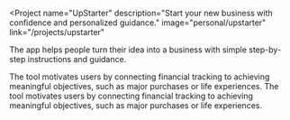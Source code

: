 
<Project
  name="UpStarter"
  description="Start your new business with confidence and personalized guidance."
  image="personal/upstarter"
  link="/projects/upstarter"
>
  The app helps people turn their idea into a business with simple step-by-step instructions and guidance.

  <Pills>
    <FlutterLogo />
    <DartLogo />
    <RemixLogo />
    <StrapiLogo />
    <PostgresLogo />
    <TypescriptLogo />
  </Pills>
</Project>
<Project
  name="Financial goals tracker"
  description="Achieve your goals thanks to purposeful saving."
  image="personal/financial-goals"
  link="/projects/financial-goals"
>
  The tool motivates users by connecting financial tracking to achieving meaningful objectives, such as major purchases
  or life experiences.

  <Pills>
    <RemixLogo />
    <PrismaLogo />
    <PostgresLogo />
    <TypescriptLogo />
    <PlaywrightLogo />
  </Pills>
</Project>
<Project
  name="Simply Budget"
  description="Control your money with a simple budgeting app."
  image="personal/simply-budget"
  link="/projects/simply-budget"
>
  The tool motivates users by connecting financial tracking to achieving meaningful objectives, such as major purchases
  or life experiences.

  <Pills>
    <ReactLogo />
    <ReduxLogo />
    <RxjsLogo />
    <TypescriptLogo />
    <SymfonyLogo />
    <PhpLogo />
    <DoctrineLogo />
    <PostgresLogo />
  </Pills>
</Project>
